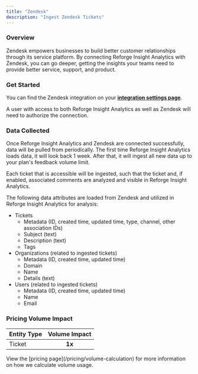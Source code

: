 ```yaml
---
title: "Zendesk"
description: "Ingest Zendesk Tickets"
---
```


### Overview

Zendesk empowers businesses to build better customer relationships through its service platform. By connecting Reforge Insight Analytics with Zendesk, you can go deeper, getting the insights your teams need to provide better service, support, and product.

### Get Started

You can find the Zendesk integration on your **[integration settings page](https://insights.reforge.com/w/default/settings/integrations/zendesk)**.

A user with access to both Reforge Insight Analytics as well as Zendesk will need to authorize the connection.

<Steps>
  <Step title='Go to "Settings"' />
  <Step title='Click "Integrations" in the navigation menu' />
  <Step title='Click "Zendesk"' />
  <Step title='Click "Connect"' />
  <Step title="If necessary, log in to Zendesk using the appropriate account" />
  <Step title="Review and approve the permissions requested" />
  <Step title="Once confirmed, you will be returned to Reforge Insight Analytics, where you can toggle on ticket ingestion" />
  <Step title="[Optional] You can also enable each comment on the zendesk tickets to be ingested" />
</Steps>

### Data Collected

Once Reforge Insight Analytics and Zendesk are connected successfully, data will be pulled from periodically. The first time Reforge Insight Analytics loads data, it will look back 1 week. After that, it will ingest all new data up to your plan's feedback volume limit.

Each ticket that is accessible will be ingested, such that the ticket and, if enabled, associated comments are analyzed and visible in Reforge Insight Analytics.

The following data attributes are loaded from Zendesk and utilized in Reforge Insight Analytics for analysis:

- Tickets
  - Metadata (ID, created time, updated time, type, channel, other association IDs)
  - Subject (text)
  - Description (text)
  - Tags
- Organizations (related to ingested tickets)
  - Metadata (ID, created time, updated time)
  - Domain
  - Name
  - Details (text)
- Users (related to ingested tickets)
  - Metadata (ID, created time, updated time)
  - Name
  - Email

### Pricing Volume Impact

| Entity Type | Volume Impact |
| :---------- | :-----------: |
| Ticket      |    **1x**     |

<Info>
  View the [pricing page](/pricing/volume-calculation) for more information on
  how we calculate volume usage.
</Info>
